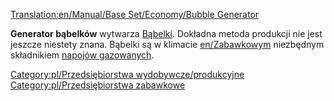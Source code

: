 [[Translation:en/Manual/Base Set/Economy/Bubble Generator]]

{{pl/Przedsiębiorstwa|image=BubbleGenerator.png
|name=Generator bąbelków
|climates=[[en/Zabawkowy]]
|accepts=Nic
|produces=[[pl/Manual/Base Set/Economy/Bąbelki|Bąbelki]]
}}

'''Generator bąbelków''' wytwarza [[pl/Manual/Base Set/Economy/Bąbelki|Bąbelki]]. Dokładna metoda produkcji nie jest jeszcze niestety znana.
Bąbelki są w klimacie [[en/Zabawkowy]]m niezbędnym składnikiem [[pl/Manual/Base Set/Economy/Napoje gazowane|napojów gazowanych]].

{{pl/Navbox Industries}}

[[Category:pl/Przedsiębiorstwa wydobywcze/produkcyjne]]
[[Category:pl/Przedsiębiorstwa zabawkowe]]